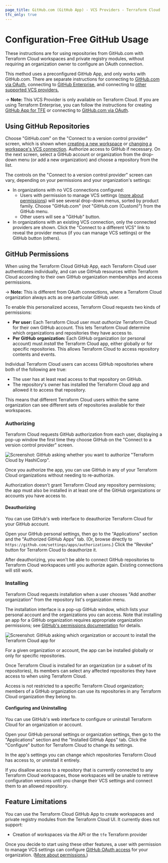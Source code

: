 ```yaml
---
page_title: GitHub.com (GitHub App) - VCS Providers - Terraform Cloud
tfc_only: true
---
```


[private module registry]: /terraform/cloud-docs/registry

[policy sets]: /terraform/cloud-docs/policy-enforcement/manage-policy-sets

[vcs settings]: /terraform/cloud-docs/workspaces/settings/vcs

[create]: /terraform/cloud-docs/workspaces/creating

[owners]: /terraform/cloud-docs/users-teams-organizations/teams#the-owners-team

# Configuration-Free GitHub Usage

These instructions are for using repositories from GitHub.com with Terraform Cloud workspaces and private registry modules, without requiring an organization owner to configure an OAuth connection.

This method uses a preconfigured GitHub App, and only works with GitHub.com. There are separate instructions for connecting to [GitHub.com via OAuth](/terraform/cloud-docs/vcs/github), connecting to [GitHub Enterprise](/terraform/cloud-docs/vcs/github-enterprise), and connecting to [other supported VCS providers.](/terraform/cloud-docs/vcs)

-> **Note:** This VCS Provider is only available on Terraform Cloud. If you are using Terraform Enterprise, you can follow the instructions for creating [GitHub App for TFE](/terraform/enterprise/admin/application/github-app-integration) or connecting to [GitHub.com via OAuth](/terraform/cloud-docs/vcs/github).

## Using GitHub Repositories

Choose "GitHub.com" on the "Connect to a version control provider" screen, which is shown when [creating a new workspace][create] or [changing a workspace's VCS connection][vcs settings]. Authorize access to GitHub if necessary. On the next screen, select a GitHub account or organization from the drop-down menu (or add a new organization) and choose a repository from the list.

The controls on the "Connect to a version control provider" screen can vary, depending on your permissions and your organization's settings:

- In organizations with no VCS connections configured:
  - Users with permission to manage VCS settings ([more about permissions](/terraform/cloud-docs/users-teams-organizations/permissions)) will see several drop-down menus, sorted by product family. Choose "GitHub.com" (_not_ "GitHub.com (Custom)") from the GitHub menu.
  - Other users will see a "GitHub" button.
- In organizations with an existing VCS connection, only the connected providers are shown. Click the "Connect to a different VCS" link to reveal the provider menus (if you can manage VCS settings) or the GitHub button (others).

[permissions-citation]: #intentionally-unused---keep-for-maintainers

## GitHub Permissions

When using the Terraform Cloud GitHub App, each Terraform Cloud user authenticates individually, and can use GitHub resources within Terraform Cloud according to their own GitHub organization memberships and access permissions.

-> **Note:** This is different from OAuth connections, where a Terraform Cloud organization always acts as one particular GitHub user.

To enable this personalized access, Terraform Cloud requests two kinds of permissions:

- **Per user:** Each Terraform Cloud user must _authorize_ Terraform Cloud for their own GitHub account. This lets Terraform Cloud determine which organizations and repositories they have access to.
- **Per GitHub organization:** Each GitHub organization (or personal account) must _install_ the Terraform Cloud app, either globally or for specific repositories. This allows Terraform Cloud to access repository contents and events.

Individual Terraform Cloud users can access GitHub repositories where both of the following are true:

- The user has at least read access to that repository on GitHub.
- The repository's owner has installed the Terraform Cloud app and allowed it to access that repository.

This means that different Terraform Cloud users within the same organization can see different sets of repositories available for their workspaces.

### Authorizing

Terraform Cloud requests GitHub authorization from each user, displaying a pop-up window the first time they choose GitHub on the "Connect to a version control provider" screen.

![Screenshot: GitHub asking whether you want to authorize "Terraform Cloud by HashiCorp".](/img/docs/gh-app-authorize.png)

Once you authorize the app, you can use GitHub in any of your Terraform Cloud organizations without needing to re-authorize.

Authorization doesn't grant Terraform Cloud any repository permissions; the app must also be installed in at least one of the GitHub organizations or accounts you have access to.

#### Deauthorizing

You can use GitHub's web interface to deauthorize Terraform Cloud for your GitHub account.

Open your GitHub personal settings, then go to the "Applications" section and the "Authorized GitHub Apps" tab. (Or, browse directly to `https://github.com/settings/apps/authorizations`.) Click the "Revoke" button for Terraform Cloud to deauthorize it.

After deauthorizing, you won't be able to connect GitHub repositories to Terraform Cloud workspaces until you authorize again. Existing connections will still work.

### Installing

Terraform Cloud requests installation when a user chooses "Add another organization" from the repository list's organization menu.

The installation interface is a pop-up GitHub window, which lists your personal account and the organizations you can access. Note that installing an app for a GitHub organization requires appropriate organization permissions; see [GitHub's permissions documentation](https://help.github.com/en/github/setting-up-and-managing-organizations-and-teams/permission-levels-for-an-organization#github-app-managers) for details.

![Screenshot: GitHub asking which organization or account to install the Terraform Cloud app for](/img/docs/gh-app-install-pick.png)

For a given organization or account, the app can be installed globally or only for specific repositories.

Once Terraform Cloud is installed for an organization (or a subset of its repositories), its members can select any affected repositories they have access to when using Terraform Cloud.

Access is not restricted to a specific Terraform Cloud organization; members of a GitHub organization can use its repositories in any Terraform Cloud organization they belong to.

#### Configuring and Uninstalling

You can use GitHub's web interface to configure or uninstall Terraform Cloud for an organization or account.

Open your GitHub personal settings or organization settings, then go to the "Applications" section and the "Installed GitHub Apps" tab. Click the "Configure" button for Terraform Cloud to change its settings.

In the app's settings you can change which repositories Terraform Cloud has access to, or uninstall it entirely.

If you disallow access to a repository that is currently connected to any Terraform Cloud workspaces, those workspaces will be unable to retrieve configuration versions until you change their VCS settings and connect them to an allowed repository.

## Feature Limitations

You can use the Terraform Cloud GitHub App to create workspaces and private registry modules from the Terraform Cloud UI. It currently does not support:

- Creation of workspaces via the API or the `tfe` Terraform provider

Once you decide to start using these other features, a user with permission to manage VCS settings can configure [GitHub OAuth access](/terraform/cloud-docs/vcs/github) for your organization. ([More about permissions.](/terraform/cloud-docs/users-teams-organizations/permissions))

[permissions-citation]: #intentionally-unused---keep-for-maintainers
